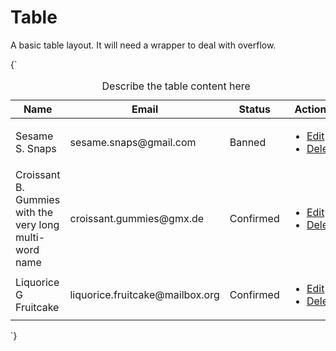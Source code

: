 
<Meta title="Organisms/Table" />

# Table

A basic table layout. It will need a wrapper to deal with overflow.

<Canvas isColumn>
  <Story name="Table">
    {`
      <table class="o-table u-h6">
        <caption class="u-sr-only">Describe the table content here</caption>
        <thead>
          <tr>
            <th scope="col">Name</th>
            <th scope="col">Email</th>
            <th scope="col">Status</th>
            <th scope="col"><span class="u-sr-only">Actions</span></th>
          </tr>
        </thead>
        <tbody>
          <tr>
            <td>Sesame S. Snaps</td>
            <td>sesame.snaps@gmail.com</td>
            <td><span class="a-badge a-badge--danger">Banned</span></td>
            <td class="o-table__actions u-text-right">
              <ul class="a-list-reset u-inline-flex">
                <li class="u-margin-xs-right">
                  <a href="/" class="a-button a-button--small">Edit</a>
                </li>
                <li>
                  <a href="/" class="a-button a-button--danger a-button--small">Delete</a>
                </li>
              </ul>
            </td>
          </tr>
          <tr>
            <td>Croissant B. Gummies with the very long multi-word name</td>
            <td>croissant.gummies@gmx.de</td>
            <td><span class="a-badge a-badge--positive">Confirmed</span></td>
            <td class="o-table__actions u-text-right">
              <ul class="a-list-reset u-inline-flex">
                <li class="u-margin-xs-right">
                  <a href="/" class="a-button a-button--small">Edit</a>
                </li>
                <li>
                  <a href="/" class="a-button a-button--danger a-button--small">Delete</a>
                </li>
              </ul>
            </td>
          </tr>
          <tr>
            <td>Liquorice G Fruitcake</td>
            <td>liquorice.fruitcake@mailbox.org</td>
            <td><span class="a-badge a-badge--positive">Confirmed</span></td>
            <td class="o-table__actions u-text-right">
              <ul class="a-list-reset u-inline-flex">
                <li class="u-margin-xs-right">
                  <a href="/" class="a-button a-button--small">Edit</a>
                </li>
                <li>
                  <a href="/" class="a-button a-button--danger a-button--small">Delete</a>
                </li>
              </ul>
            </td>
          </tr>
        </tbody>
      </table>
    `}
  </Story>
</Canvas>
